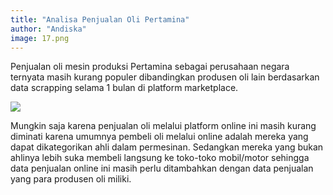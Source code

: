 ```yaml
---
title: "Analisa Penjualan Oli Pertamina"
author: "Andiska"
image: 17.png
---
```


Penjualan oli mesin produksi Pertamina sebagai perusahaan negara ternyata masih kurang populer dibandingkan produsen oli lain berdasarkan data scrapping selama 1 bulan di platform marketplace.

![](/images/Marketshare_BUMN.png)

Mungkin saja karena penjualan oli melalui platform online ini masih kurang diminati karena umumnya pembeli oli melalui online adalah mereka yang dapat dikategorikan ahli dalam permesinan. Sedangkan mereka yang bukan ahlinya lebih suka membeli langsung ke toko-toko mobil/motor sehingga data penjualan online ini masih perlu ditambahkan dengan data penjualan yang para produsen oli miliki.
